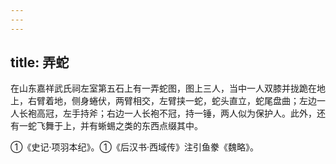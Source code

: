 ```yaml
---
---
---
```

title: 弄蛇
---



在山东嘉祥武氏祠左室第五石上有一弄蛇图，图上三人，当中一人双膝并拢跪在地上，右臂着地，侧身蜷伏，两臂相交，左臂挟一蛇，蛇头直立，蛇尾盘曲；左边一人长袍高冠，左手持斧；右边一人长袍不冠，持一锤，两人似为保护人。此外，还有一蛇飞舞于上，并有蜥蜴之类的东西点缀其中。

①《史记·项羽本纪》。①《后汉书·西域传》注引鱼豢《魏略》。